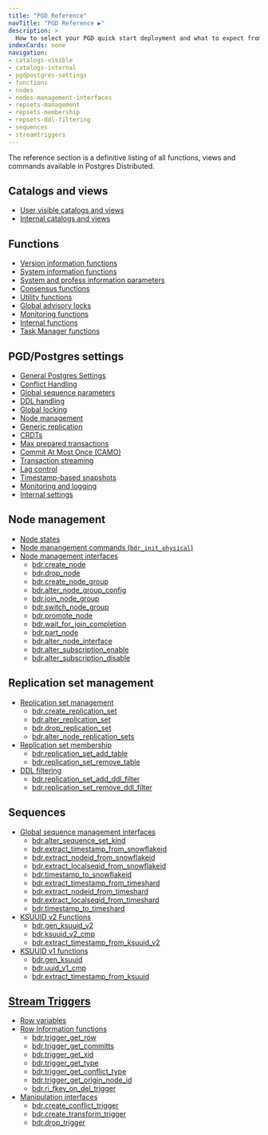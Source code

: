 ```yaml
---
title: "PGD Reference"
navTitle: "PGD Reference ▶"
description: >
  How to select your PGD quick start deployment and what to expect from the experience.
indexCards: none
navigation:
- catalogs-visible
- catalogs-internal
- pgdpostgres-settings
- functions
- nodes
- nodes-management-interfaces
- repsets-management
- repsets-membership
- repsets-ddl-filtering
- sequences
- streamtriggers
---
```


The reference section is a definitive listing of all functions, views and commands available in Postgres Distributed.

## Catalogs and views

* [User visible catalogs and views](catalogs-visible)
* [Internal catalogs and views](catalogs-internal)

## Functions
* [Version information functions](functions/#version-information-functions)
* [System information functions](functions/#system-information-functions)
* [System and profess information parameters](functions/#system-and-progress-information-parameters)
* [Consensus functions](functions/#consensus-function)
* [Utility functions](functions/#utility-functions)
* [Global advisory locks](functions/#global-advisory-locks)
* [Monitoring functions](functions/#monitoring-functions)
* [Internal functions](functions/#internal-functions)
* [Task Manager functions](functions/#task-manager-functions)

## PGD/Postgres settings
* [General Postgres Settings](pgdpostgres-settings/#postgres-settings)
* [Conflict Handling](pgdpostgres-settings/#conflict-handling)
* [Global sequence parameters](pgdpostgres-settings/#global-sequence-parameters)
* [DDL handling](pgdpostgres-settings/#ddl-handling)
* [Global locking](pgdpostgres-settings/#global-locking)
* [Node management](pgdpostgres-settings/#node-management)
* [Generic replication](pgdpostgres-settings/#generic-replication)
* [CRDTs](pgdpostgres-settings/#crdts)
* [Max prepared transactions](pgdpostgres-settings/#max-prepared-transactions)
* [Commit At Most Once (CAMO)](pgdpostgres-settings/#commit-at-most-once)
* [Transaction streaming](pgdpostgres-settings/#transaction-streaming)
* [Lag control](pgdpostgres-settings/#lag-control)
* [Timestamp-based snapshots](pgdpostgres-settings/#timestamp-based-snapshots)
* [Monitoring and logging](pgdpostgres-settings/#monitoring-and-logging)
* [Internal settings](pgdpostgres-settings/#internals)

## Node management
* [Node states](nodes/#list-of-node-states)
* [Node manangement commands (`bdr_init_physical`)](nodes/#node-management-commands)
* [Node management interfaces](nodes-management-interfaces/)
  * [bdr.create_node](nodes-management-interfaces/#bdrcreate_node)
  * [bdr.drop_node](nodes-management-interfaces/#bdrdrop_node)
  * [bdr.create_node_group](nodes-management-interfaces/#bdrcreate_node_group)
  * [bdr.alter_node_group_config](nodes-management-interfaces/#bdralter_node_group_config)
  * [bdr.join_node_group](nodes-management-interfaces/#bdrjoin_node_group)
  * [bdr.switch_node_group](nodes-management-interfaces/#bdrswitch_node_group)
  * [bdr.promote_node](nodes-management-interfaces/#bdrpromote_node)
  * [bdr.wait_for_join_completion](nodes-management-interfaces/#bdrwait_for_join_completion)
  * [bdr.part_node](nodes-management-interfaces/#bdrpart_node)
  * [bdr.alter_node_interface](nodes-management-interfaces/#bdralter_node_interface)
  * [bdr.alter_subscription_enable](nodes-management-interfaces/#bdralter_subscription_enable)
  * [bdr.alter_subscription_disable](nodes-management-interfaces/#bdralter_subscription_disable)

## Replication set management
* [Replication set management](repsets-management)
  * [bdr.create_replication_set](repsets-management#bdrcreate_replication_set)
  * [bdr.alter_replication_set](repsets-management#bdralter_replication_set)
  * [bdr.drop_replication_set](repsets-management#bdrdrop_replication_set)
  * [bdr.alter_node_replication_sets](repsets-management#bdralter_node_replication_sets)
* [Replication set membership](repsets-membership)
  * [bdr.replication_set_add_table](repsets-membership#bdrreplication_set_add_table)
  * [bdr.replication_set_remove_table](repsets-membership#bdrreplication_set_remove_table)
* [DDL filtering](repsets-ddl-filtering)
  * [bdr.replication_set_add_ddl_filter](repsets-ddl-filtering/#bdrreplication_set_add_ddl_filter)
  * [bdr.replication_set_remove_ddl_filter](repsets-ddl-filtering/#bdrreplication_set_remove_ddl_filter)

## Sequences
* [Global sequence management interfaces](sequences/)
  * [bdr.alter_sequence_set_kind](sequences/#bdralter_sequence_set_kind)
  * [bdr.extract_timestamp_from_snowflakeid](sequences/#bdrextract_timestamp_from_snowflakeid)
  * [bdr.extract_nodeid_from_snowflakeid](sequences/#bdrextract_nodeid_from_snowflakeid)
  * [bdr.extract_localseqid_from_snowflakeid](sequences/#bdrextract_localseqid_from_snowflakeid)
  * [bdr.timestamp_to_snowflakeid](sequences/#bdrtimestamp_to_snowflakeid)
  * [bdr.extract_timestamp_from_timeshard](sequences/#bdrextract_timestamp_from_timeshard)
  * [bdr.extract_nodeid_from_timeshard](sequences/#bdrextract_nodeid_from_timeshard)
  * [bdr.extract_localseqid_from_timeshard](sequences/#bdrextract_localseqid_from_timeshard)
  * [bdr.timestamp_to_timeshard](sequences/#bdrtimestamp_to_timeshard)
* [KSUUID v2 Functions](sequences/#ksuuid-v2-functions)
  * [bdr.gen_ksuuid_v2](sequences/#bdrgen_ksuuid_v2)
  * [bdr.ksuuid_v2_cmp](sequences/#bdrksuuid_v2_cmp)
  * [bdr.extract_timestamp_from_ksuuid_v2](sequences/#bdrextract_timestamp_from_ksuuid_v2)
* [KSUUID v1 functions](sequences/#ksuuid-v1-functions)
  * [bdr.gen_ksuuid](sequences/#bdrgen_ksuuid)
  * [bdr.uuid_v1_cmp](sequences/#bdruuid_v1_cmp)
  * [bdr.extract_timestamp_from_ksuuid](sequences/#bdrextract_timestamp_from_ksuuid)

## [Stream Triggers](streamtriggers)
* [Row variables](streamtriggers/rowvariables)
* [Row Information functions](streamtriggers/rowfunctions)
  * [bdr.trigger_get_row](streamtriggers/rowfunctions/#bdrtrigger_get_row)
  * [bdr.trigger_get_committs](streamtriggers/rowfunctions/#bdrtrigger_get_committs)
  * [bdr.trigger_get_xid](streamtriggers/rowfunctions/#bdrtrigger_get_xid)
  * [bdr.trigger_get_type](streamtriggers/rowfunctions/#bdrtrigger_get_type)
  * [bdr.trigger_get_conflict_type](streamtriggers/rowfunctions/#bdrtrigger_get_conflict_type)
  * [bdr.trigger_get_origin_node_id](streamtriggers/rowfunctions/#bdrtrigger_get_get_origin_node_id)
  * [bdr.ri_fkey_on_del_trigger](streamtriggers/rowfunctions/#bdrri_fkey_on_del_trigger)
* [Manipulation interfaces](streamtriggers/interfaces)
  * [bdr.create_conflict_trigger](streamtriggers/interfaces/#bdrcreate_conflict_trigger)
  * [bdr.create_transform_trigger](streamtriggers/interfaces/#bdrcreate_transform_trigger)
  * [bdr.drop_trigger](streamtriggers/interfaces/#bdrdrop_trigger)
